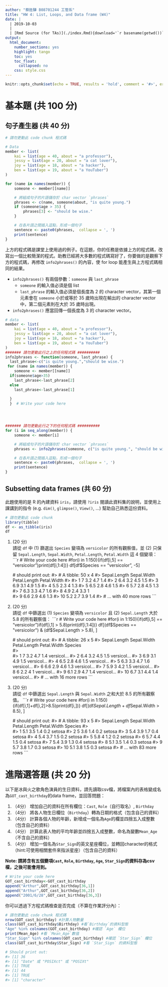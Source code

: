 ```yaml
---
author: "蔡鉎驊 B08701244 工管系"
title: "HW 4: List, Loops, and Data frame (W4)"
date: | 
  | 2019-10-03
  |
  | [Rmd Source (for TAs)](./index.Rmd){download='`r basename(getwd())`.Rmd'}
output:
  html_document:
    number_sections: yes
    highlight: tango
    toc: yes
    toc_float:
      collapsed: no
    css: style.css
---
```


```r
knitr::opts_chunk$set(echo = TRUE, results = 'hold', comment = '#>', error = TRUE)
```


基本題 (共 100 分)
=========================


## 句子產生器 (共 40 分)

```r
# 請勿更動此 code chunk 程式碼

# Data
member <- list(
    kai = list(age = 40, about = "a professor"),
    jessy = list(age = 20, about = "a cat lover"),
    joy = list(age = 18, about = "a hacker"),
    ben = list(age = 19, about = "a YouTuber")
)

for (name in names(member)) {
    someone <- member[[name]]

    # 將組成句子的片語儲存於 char vector `phrases`
    phrases <- c(name, someone$about, "is quite young.")
    if (someone$age > 35) {
        phrases[3] <- "should be wise."
    }

    # 在各片語之間插入逗點，形成一個句子
    sentence <- paste0(phrases,  collapse = ', ')
    print(sentence)
}
```

上方的程式碼是課堂上使用過的例子。在這題，你的任務是依據上方的程式碼，改寫出一個比較簡潔的程式。助教已經將大多數的程式碼寫好了，你要做的是觀察下方的程式碼，再修改 `info2phrases()` 的內容，使 for loop 能產生與上方程式碼相同的結果。

<div class="alert alert-success hint">
- `info2phrases()` 有兩個參數：`someone` 與 `last_phrase`
    - `someone` 的輸入值必須是個 list
    - `last_phrase` 的輸入值必須是個長度為 2 的 character vector，其第一個元素會在 `someone` 小於或等於 35 歲時出現在輸出的 character vector 中，第二個元素則在大於 35 歲時出現。
- `info2phrases()` 應當回傳一個長度為 3 的 character vector。
</div>

```r
# data
member <- list(
    kai = list(age = 40, about = "a professor"),
    jessy = list(age = 20, about = "a cat lover"),
    joy = list(age = 18, about = "a hacker"),
    ben = list(age = 19, about = "a YouTuber")
)
####### 請勿更動此行之上的任何程式碼 ##########
info2phrases <- function(someone, last_phrase) {
  last_phrase<-c("is quite young.","should be wise.")
 for (name in names(member)) {
    someone <- member[[name]]
  if(someone$age>35)
    last_phrase<-last_phrase[2]
  else
    last_phrase<-last_phrase[1]
    
  } 
  }  # Write your code here




####### 請勿更動此行之下的任何程式碼 ##########
for (i in seq_along(member)) {
    someone <- member[i]

    # 將組成句子的片語儲存於 char vector `phrases`
    phrases <- info2phrases(someone, c("is quite young.", "should be wise."))

    # 在各片語之間插入逗點，形成一個句子
    sentence <- paste0(phrases,  collapse = ', ')
    print(sentence)
}
```


## Subsetting data frames (共 60 分)

此題使用的是 R 的內建資料 `iris`，請使用 `?iris` 閱讀此資料集的說明，並使用上課講到的指令 (e.g. `dim()`, `glimpse()`, `View()`, ...) 幫助自己熟悉這份資料。

```r
# 請勿更動此 code chunk
library(tibble)
df <- as_tibble(iris)
df
```

1. (20 分)  
請從 `df` 中 (1) 篩選出 `Species` 變項為 `versicolor` 的所有觀察值，並 (2) 只保留 `Sepal.Length`, `Sepal.Width`, `Petal.Length`, `Petal.Width` 這 4 個變項：
    ```r
    # Write your code here
    #for(i in 1:150){if(df[i,5] == "versicolor")print(df[i,1:4])}
    df[df$Species == "versicolor", -5]
    
    
    
    # should print out:
    #> # A tibble: 50 x 4
    #>    Sepal.Length Sepal.Width Petal.Length Petal.Width
    #>           <dbl>       <dbl>        <dbl>       <dbl>
    #>  1          7           3.2          4.7         1.4
    #>  2          6.4         3.2          4.5         1.5
    #>  3          6.9         3.1          4.9         1.5
    #>  4          5.5         2.3          4           1.3
    #>  5          6.5         2.8          4.6         1.5
    #>  6          5.7         2.8          4.5         1.3
    #>  7          6.3         3.3          4.7         1.6
    #>  8          4.9         2.4          3.3         1  
    #>  9          6.6         2.9          4.6         1.3
    #> 10          5.2         2.7          3.9         1.4
    #> # … with 40 more rows
    ```

2. (20 分)  
請從 `df` 中篩選出 (1) `Species` 變項為 `versicolor` 且 (2) `Sepal.Length` 大於 5.8 的所有觀察值：
    ```r
    # Write your code here
    #for(i in 1:150){if(df[i,5] == "versicolor")if(df[i,1] > 5.8)print(df[i,1:4])}
    df[(df$Species == "versicolor") & (df$Sepal.Length > 5.8), ]
    
    
    
    # should print out:
    #> # A tibble: 26 x 5
    #>    Sepal.Length Sepal.Width Petal.Length Petal.Width Species  
    #>           <dbl>       <dbl>        <dbl>       <dbl> <fct>    
    #>  1          7           3.2          4.7         1.4 versicol…
    #>  2          6.4         3.2          4.5         1.5 versicol…
    #>  3          6.9         3.1          4.9         1.5 versicol…
    #>  4          6.5         2.8          4.6         1.5 versicol…
    #>  5          6.3         3.3          4.7         1.6 versicol…
    #>  6          6.6         2.9          4.6         1.3 versicol…
    #>  7          5.9         3            4.2         1.5 versicol…
    #>  8          6           2.2          4           1   versicol…
    #>  9          6.1         2.9          4.7         1.4 versicol…
    #> 10          6.7         3.1          4.4         1.4 versicol…
    #> # … with 16 more rows
    ```

3. (20 分)  
請從 `df` 中篩選出 `Sepal.Length` 與 `Sepal.Width` 之和大於 8.5 的所有觀察值。
    ```r
    # Write your code here
    #for(i in 1:150){if(df[i,1]+df[i,2]>8.5)print(df[i,])}
      df[(df$Sepal.Length + df$Sepal.Width > 8.5), ]
    
    
    # should print out:
    #> # A tibble: 93 x 5
    #>    Sepal.Length Sepal.Width Petal.Length Petal.Width Species
    #>           <dbl>       <dbl>        <dbl>       <dbl> <fct>  
    #>  1          5.1         3.5          1.4         0.2 setosa 
    #>  2          5           3.6          1.4         0.2 setosa 
    #>  3          5.4         3.9          1.7         0.4 setosa 
    #>  4          5.4         3.7          1.5         0.2 setosa 
    #>  5          5.8         4            1.2         0.2 setosa 
    #>  6          5.7         4.4          1.5         0.4 setosa 
    #>  7          5.4         3.9          1.3         0.4 setosa 
    #>  8          5.1         3.5          1.4         0.3 setosa 
    #>  9          5.7         3.8          1.7         0.3 setosa 
    #> 10          5.1         3.8          1.5         0.3 setosa 
    #> # … with 83 more rows
    ```


進階選答題 (共 20 分)
==========================

以下是冰與火之歌角色演員的生日資料，請先讀取csv檔，將檔案內的表格變成名為`GOT_cast_birthday`的data frame，並回答問題：

1. （4分）
增加自己的資料在所有欄位：`Cast`, `Role`（自行取名）, `Birthday`
2. （4分）
將各人物生日欄位（`Birthday`）轉為日期的格式（包含自己的資料）
3. （4分）
計算各個人物的年齡，新增成一個名為`Age`的欄並四捨五入成整數（包含自己的資料）
4. （4分）
計算此表人物的平均年齡並四捨五入成整數，命名為變數`Mean_Age`（不含自己的資料）
5. （4分）
增加一個名為`Star_Sign`的英文星座欄位，並轉回character的格式（hint:可使用相關套件來指派星座）（包含自己的資料）

**Note: 請將含有五個變項`Cast`, `Role`, `Birthday`, `Age`, `Star_Sign`的資料存為csv檔，之後可能會用到。**

```r
# Write your code here
GOT_cast_birthday<-GOT_cast_birthday
append("Arthur",GOT_cast_birthday[36,1])
append("Arthur",GOT_cast_birthday[36,2])
append("2001/6/28",GOT_cast_birthday[36,3])


```


你可以透過下方程式碼檢查是否完成（不算在作業評分內）：

```r
# 請勿更動此 code chunk 程式碼
nrow(GOT_cast_birthday) #計算人物數量
class(GOT_cast_birthday$Birthday) #看`Birthday`的資料型態
"Age" %in% colnames(GOT_cast_birthday) #確認 `Age` 欄位
print(Mean_Age) #看 `Mean_Age`數值
"Star_Sign" %in% colnames(GOT_cast_birthday) #確認 `Star_Sign` 欄位
class(GOT_cast_birthday$Star_Sign) #看 `Star_Sign` 的資料型態

# Should print out:
#> [1] 36
#> [1] "Date" 或 "POSIXct" 或 "POSIXt"
#> [1] TRUE
#> [1] 44
#> [1] TRUE
#> [1] "character"
```

